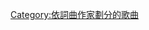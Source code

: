{{Category explanation|[[MØ|MØ]]創作或聯合創作的歌曲。關於MØ的歌曲，請見「[[:Category:MØ歌曲|:Category:MØ歌曲]]」}}

[[Category:依詞曲作家劃分的歌曲|Category:依詞曲作家劃分的歌曲]]